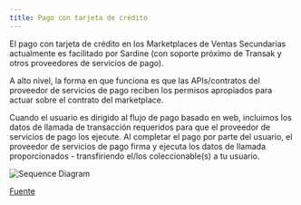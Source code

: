 ```yaml
---
title: Pago con tarjeta de crédito
---
```


El pago con tarjeta de crédito en los Marketplaces de Ventas Secundarias actualmente es facilitado por Sardine (con soporte próximo de Transak y otros proveedores de servicios de pago).

A alto nivel, la forma en que funciona es que las APIs/contratos del proveedor de servicios de pago reciben los permisos apropiados para actuar sobre el contrato del marketplace.

Cuando el usuario es dirigido al flujo de pago basado en web, incluimos los datos de llamada de transacción requeridos para que el proveedor de servicios de pago los ejecute. Al completar el pago por parte del usuario, el proveedor de servicios de pago firma y ejecuta los datos de llamada proporcionados - transfiriendo el/los coleccionable(s) a tu usuario.

![Sequence Diagram](/images/unity/SequenceDiagram-SecondarySalesCheckoutFlow.png)

[Fuente](https://github.com/0xsequence/sequence-unity/blob/Feature/marketplaceCheckout/Packages/Sequence-Unity/Sequence/SequenceSDK/Pay/SD_SecondarySalesCheckoutFlow.mmd)
